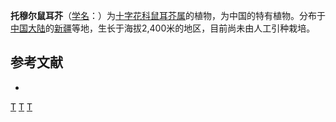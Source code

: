 {{Speciesbox
| genus = Arabidopsis
| species = tuemurica
| authority = K. C. Kuan et Z. X. An
}}

'''托穆尔鼠耳芥'''（[[学名|学名]]：{{lang|la|''Arabidopsis tuemurica''}}）为[[十字花科|十字花科]][[鼠耳芥属|鼠耳芥属]]的植物，为中国的特有植物。分布于[[中国大陆|中国大陆]]的[[新疆|新疆]]等地，生长于海拔2,400米的地区，目前尚未由人工引种栽培。

== 参考文献 ==
<div class="references-small">
* {{cite web| url =http://www.bioinfo.cn/db05/KmzwSpecies.php?action=view&id=6397| title =托穆尔鼠耳芥| work =《中国高等植物数据库全库》| publisher =中国科学院微生物研究所| author =昆明植物研究所| accessdate =2009-02-25| deadurl =yes| archiveurl =https://web.archive.org/web/20160305010142/http://www.bioinfo.cn/db05/KmzwSpecies.php?action=view&id=6397| archivedate =2016-03-05}}
</div>

{{Taxonbar}}

[[Category:鼠耳芥属|T]]
[[Category:中国特有植物|T]]
[[Category:新疆植物|T]]


{{植物小作品}}